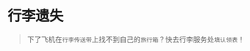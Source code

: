 # 行李遗失
> 下了飞机在`行李传送带`上找不到自己的`旅行箱`？快去行李服务处`填认领表`！

<ScDailyConversation />
<br />
<Dialog>
#### I waited at the [baggage/n.] [carousel/n./2] for over an hour.
#### But my luggage did not arrive with the other passengers' luggage.
# I'm sorry about that. What flight did you take?
#### Flight 703, coming from Paris.
# What does your luggage look like?
#### It is a large, silver [hard-shell/adj.] [suitcase/n.]. It has my initials S. K. engraved on the side.
# OK. Please fill out this [luggage/n.] [claim/v.] [form/n./3].
# Make sure to leave a number we can reach you at, and we will contact you as soon as we find it.
# Sorry for the [inconvenience/n.].
#### Thank you.
</Dialog>
